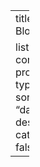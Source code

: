 ---
title: "My Blog"

listing:
  contents: projects
  type: grid
  sort: "dated desc"
  categories: false

---